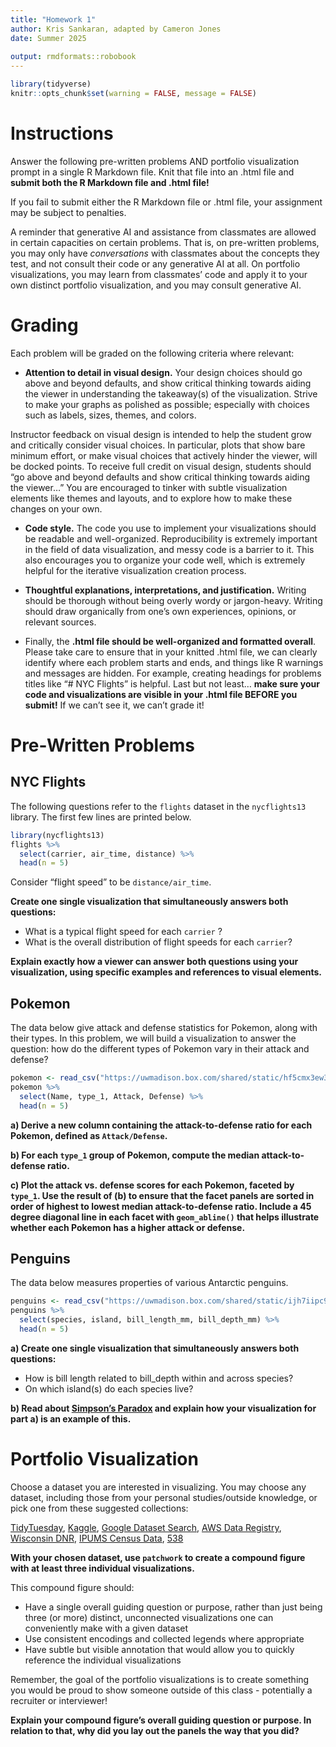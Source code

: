 ```yaml
---
title: "Homework 1"
author: Kris Sankaran, adapted by Cameron Jones
date: Summer 2025
  
output: rmdformats::robobook
---
```


```r
library(tidyverse)
knitr::opts_chunk$set(warning = FALSE, message = FALSE)
```

# Instructions

Answer the following pre-written problems AND portfolio visualization prompt in a single R Markdown file. Knit that file into an .html file and **submit both the R Markdown file and .html file!**

If you fail to submit either the R Markdown file or .html file, your assignment may be subject to penalties.

A reminder that generative AI and assistance from classmates are allowed in certain capacities on certain problems. That is, on pre-written problems, you may only have *conversations* with classmates about the concepts they test, and not consult their code or any generative AI at all. On portfolio visualizations, you may learn from classmates' code and apply it to your own distinct portfolio visualization, and you may consult generative AI.

# Grading

Each problem will be graded on the following criteria where relevant:

- **Attention to detail in visual design.** Your design choices should go above and beyond defaults, and show critical thinking towards aiding the viewer in understanding the takeaway(s) of the visualization. Strive to make your graphs as polished as possible; especially with choices such as labels, sizes, themes, and colors. 

Instructor feedback on visual design is intended to help the student grow and critically consider visual choices. In particular, plots that show bare minimum effort, or make visual choices that actively hinder the viewer, will be docked points. To receive full credit on visual design, students should "go above and beyond defaults and show critical thinking towards aiding the viewer..." You are encouraged to tinker with subtle visualization elements like themes and layouts, and to explore how to make these changes on your own.

- **Code style.** The code you use to implement your visualizations should be readable and well-organized. Reproducibility is extremely important in the field of data visualization, and messy code is a barrier to it. This also encourages you to organize your code well, which is extremely helpful for the iterative visualization creation process. 

- **Thoughtful explanations, interpretations, and justification.** Writing should be thorough without being overly wordy or jargon-heavy. Writing should draw organically from one's own experiences, opinions, or relevant sources.

- Finally, the **.html file should be well-organized and formatted overall**. Please take care to ensure that in your knitted .html file, we can clearly identify where each problem starts and ends, and things like R warnings and messages are hidden. For example, creating headings for problems titles like "# NYC Flights" is helpful. Last but not least... **make sure your code and visualizations are visible in your .html file BEFORE you submit!** If we can't see it, we can't grade it!

# Pre-Written Problems

## NYC Flights

The following questions refer to the `flights` dataset in the `nycflights13` library. The first few lines are printed below.

```r
library(nycflights13)
flights %>% 
  select(carrier, air_time, distance) %>% 
  head(n = 5)
```

Consider "flight speed" to be `distance/air_time`.

**Create one single visualization that simultaneously answers both questions:** 

- What is a typical flight speed for each `carrier` ?
- What is the overall distribution of flight speeds for each `carrier`?

**Explain exactly how a viewer can answer both questions using your visualization, using specific examples and references to visual elements.**

## Pokemon

The data below give attack and defense statistics for Pokemon, along with their types. In this problem, we will build a visualization to answer the question: how do the different types of Pokemon vary in their attack and defense?

```r
pokemon <- read_csv("https://uwmadison.box.com/shared/static/hf5cmx3ew3ch0v6t0c2x56838er1lt2c.csv")
pokemon %>% 
  select(Name, type_1, Attack, Defense) %>% 
  head(n = 5)
```

**a) Derive a new column containing the attack-to-defense ratio for each Pokemon, defined as `Attack/Defense`.**

**b) For each `type_1` group of Pokemon, compute the median attack-to-defense ratio.**

**c) Plot the attack vs. defense scores for each Pokemon, faceted by `type_1`. Use the result of (b) to ensure that the facet panels are sorted in order of highest to lowest median attack-to-defense ratio. Include a 45 degree diagonal line in each facet with `geom_abline()` that helps illustrate whether each Pokemon has a higher attack or defense.** 

## Penguins

The data below measures properties of various Antarctic penguins.

```r
penguins <- read_csv("https://uwmadison.box.com/shared/static/ijh7iipc9ect1jf0z8qa2n3j7dgem1gh.csv")
penguins %>% 
  select(species, island, bill_length_mm, bill_depth_mm) %>% 
  head(n = 5)
```

**a) Create one single visualization that simultaneously answers both questions:**

- How is bill length related to bill_depth within and across species?
- On which island(s) do each species live?

**b) Read about [Simpson's Paradox](https://en.wikipedia.org/wiki/Simpson%27s_paradox) and explain how your visualization for part a) is an example of this.**

# Portfolio Visualization

Choose a dataset you are interested in visualizing. You may choose any dataset, including those from your personal studies/outside knowledge, or pick one from these suggested collections:

[TidyTuesday](https://github.com/rfordatascience/tidytuesday#datasets), [Kaggle](https://www.kaggle.com/datasets), [Google Dataset Search](https://datasetsearch.research.google.com/), [AWS Data Registry](https://registry.opendata.aws/), [Wisconsin DNR](https://data-wi-dnr.opendata.arcgis.com/), [IPUMS Census Data](https://www.ipums.org/), [538](https://github.com/fivethirtyeight/data/)

**With your chosen dataset, use `patchwork` to create a compound figure with at least three individual visualizations.**

This compound figure should:

- Have a single overall guiding question or purpose, rather than just being three (or more) distinct, unconnected visualizations one can conveniently make with a given dataset
- Use consistent encodings and collected legends where appropriate
- Have subtle but visible annotation that would allow you to quickly reference the individual visualizations

Remember, the goal of the portfolio visualizations is to create something you would be proud to show someone outside of this class - potentially a recruiter or interviewer!

**Explain your compound figure's overall guiding question or purpose. In relation to that, why did you lay out the panels the way that you did?**
